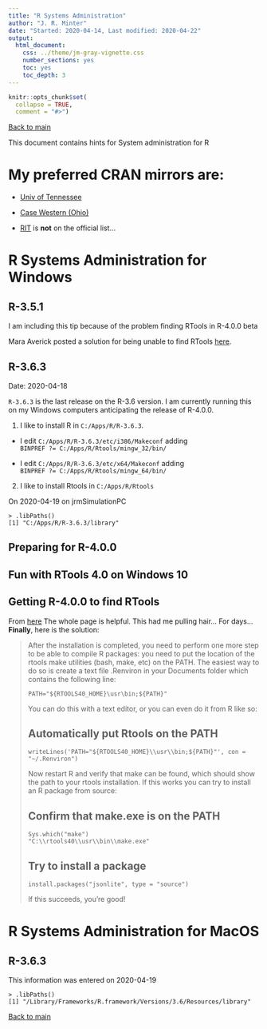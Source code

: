 ```yaml
---
title: "R Systems Administration"
author: "J. R. Minter"
date: "Started: 2020-04-14, Last modified: 2020-04-22"
output:
  html_document:
    css: ../theme/jm-gray-vignette.css
    number_sections: yes
    toc: yes
    toc_depth: 3
---
```


```r
knitr::opts_chunk$set(
  collapse = TRUE,
  comment = "#>")
```

[Back to main](../README.html)

This document contains hints for System administration for R

# My preferred CRAN mirrors are:

- [Univ of Tennessee](https://mirrors.nics.utk.edu/cran/) 

- [Case Western (Ohio)](https://cran.case.edu/)

- [RIT](http://mirrors.rit.edu/CRAN/) is **not** on the official list...


# R Systems Administration for Windows

## R-3.5.1

I am including this tip because of the problem finding RTools in R-4.0.0 beta

Mara Averick posted a solution for being unable to find RTools
[here](https://community.rstudio.com/t/rtools-not-recognized-r3-5-1-rtools-3-5/11311).

## R-3.6.3

Date: 2020-04-18 

`R-3.6.3` is the last release on the R-3.6 version. I am currently running
this on my Windows computers anticipating the release of R-4.0.0.

1. I like to install R in `C:/Apps/R/R-3.6.3`.

- I edit `C:/Apps/R/R-3.6.3/etc/i386/Makeconf` adding \
  `BINPREF ?= C:/Apps/R/Rtools/mingw_32/bin/`
  
-  I edit `C:/Apps/R/R-3.6.3/etc/x64/Makeconf` adding \
   `BINPREF ?= C:/Apps/R/Rtools/mingw_64/bin/`

2. I like to install Rtools in `C:/Apps/R/Rtools`


On 2020-04-19 on jrmSimulationPC

```
> .libPaths()
[1] "C:/Apps/R/R-3.6.3/library"
```



## Preparing for R-4.0.0


## Fun with RTools 4.0 on Windows 10

## Getting R-4.0.0 to find RTools

From [here](https://cran.r-project.org/bin/windows/Rtools/) The whole page is 
helpful. This had me pulling hair... For days... **Finally**, here is the
solution:

> After the installation is completed, you need to perform one more step to be
> able to compile R packages: you need to put the location of the rtools make
> utilities (bash, make, etc) on the PATH. The easiest way to do so is create a
> text file .Renviron in your Documents folder which contains the following
> line:
> 
> ```
> PATH="${RTOOLS40_HOME}\usr\bin;${PATH}"
> ```
>
> You can do this with a text editor, or you can even do it from R like so:
>
> ## Automatically put Rtools on the PATH
>
> `writeLines('PATH="${RTOOLS40_HOME}\\usr\\bin;${PATH}"', con = "~/.Renviron")`
>
> Now restart R and verify that make can be found, which should show the path to
> your rtools installation. If this works you can try to install an R package
> from source:
>
> ## Confirm that make.exe is on the PATH
>
> ```
> Sys.which("make")
> "C:\\rtools40\\usr\\bin\\make.exe"
> ```
> 
> ## Try to install a package
>
> ```
> install.packages("jsonlite", type = "source")
> ```
> If this succeeds, you’re good!


# R Systems Administration for MacOS

## R-3.6.3

This information was entered on 2020-04-19

```
> .libPaths()
[1] "/Library/Frameworks/R.framework/Versions/3.6/Resources/library"
```




[Back to main](../README.html)
